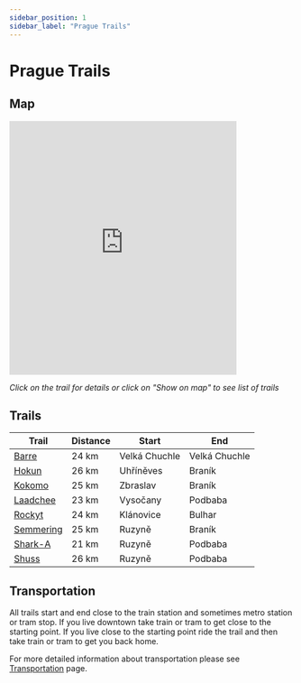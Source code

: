 ```yaml
---
sidebar_position: 1
sidebar_label: "Prague Trails"
---
```


# Prague Trails

## Map

<iframe src="https://frame.mapy.cz/s/muvunufece" width="80%" height="450" frameborder="0"></iframe>

*Click on the trail for details or click on "Show on map" to see list of trails*

## Trails

| Trail | Distance | Start | End |
| --- | --- | --- | --- |
| [Barre](prague/barre) | 24 km | Velká Chuchle | Velká Chuchle |
| [Hokun](prague/hokun) | 26 km | Uhříněves | Braník |
| [Kokomo](prague/kokomo) | 25 km | Zbraslav | Braník |
| [Laadchee](prague/laadchee) | 23 km | Vysočany | Podbaba |
| [Rockyt](prague/rockyt) | 24 km | Klánovice | Bulhar |
| [Semmering](prague/semmering) | 25 km | Ruzyně | Braník |
| [Shark-A](prague/shark-a) | 21 km | Ruzyně | Podbaba |
| [Shuss](prague/shuss) | 26 km | Ruzyně | Podbaba |

## Transportation

All trails start and end close to the train station and sometimes metro station or tram stop. If you live downtown take train or tram to get close to the starting point. If you live close to the starting point ride the trail and then take train or tram to get you back home.

For more detailed information about transportation please see [Transportation](../transportation/overview) page.